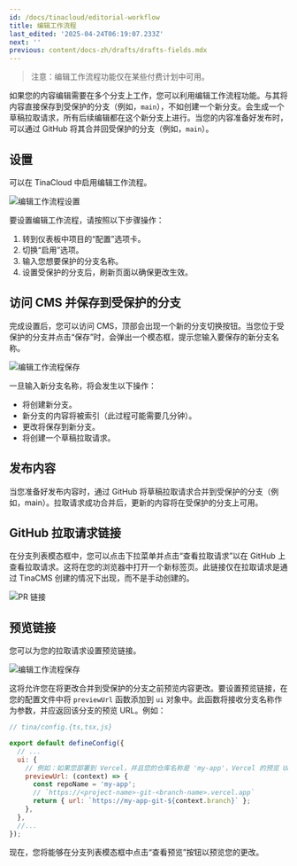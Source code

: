 ```yaml
---
id: /docs/tinacloud/editorial-workflow
title: 编辑工作流程
last_edited: '2025-04-24T06:19:07.233Z'
next: ''
previous: content/docs-zh/drafts/drafts-fields.mdx
---
```


<Youtube embedSrc="https://www.youtube.com/embed/gYukiULGqGc" />

> 注意：编辑工作流程功能仅在某些付费计划中可用。

如果您的内容编辑需要在多个分支上工作，您可以利用编辑工作流程功能。与其将内容直接保存到受保护的分支（例如，`main`），不如创建一个新分支。会生成一个草稿拉取请求，所有后续编辑都在这个新分支上进行。当您的内容准备好发布时，可以通过 GitHub 将其合并回受保护的分支（例如，`main`）。

## 设置

可以在 TinaCloud 中启用编辑工作流程。

![编辑工作流程设置](/img/blog/editorial-workflow/enable-editorial-workflow.png)

要设置编辑工作流程，请按照以下步骤操作：

1. 转到仪表板中项目的“配置”选项卡。
2. 切换“启用”选项。
3. 输入您想要保护的分支名称。
4. 设置受保护的分支后，刷新页面以确保更改生效。

## 访问 CMS 并保存到受保护的分支

完成设置后，您可以访问 CMS，顶部会出现一个新的分支切换按钮。当您位于受保护的分支并点击“保存”时，会弹出一个模态框，提示您输入要保存的新分支名称。

![编辑工作流程保存](/img/blog/introducing-editorial-workflow-features-for-your-team/create-branch_bgpgwn.png)

一旦输入新分支名称，将会发生以下操作：

* 将创建新分支。
* 新分支的内容将被索引（此过程可能需要几分钟）。
* 更改将保存到新分支。
* 将创建一个草稿拉取请求。

## 发布内容

当您准备好发布内容时，通过 GitHub 将草稿拉取请求合并到受保护的分支（例如，main）。拉取请求成功合并后，更新的内容将在受保护的分支上可用。

## GitHub 拉取请求链接

在分支列表模态框中，您可以点击下拉菜单并点击“查看拉取请求”以在 GitHub 上查看拉取请求。这将在您的浏览器中打开一个新标签页。此链接仅在拉取请求是通过 TinaCMS 创建的情况下出现，而不是手动创建的。

![PR 链接](/img/docs/editorial-workflow/preview-link.png)

## 预览链接

您可以为您的拉取请求设置预览链接。

![编辑工作流程保存](/img/blog/editorial-workflow/share-btn_xvmxii.png)

这将允许您在将更改合并到受保护的分支之前预览内容更改。要设置预览链接，在您的配置文件中将 `previewUrl` 函数添加到 `ui` 对象中。此函数将接收分支名称作为参数，并应返回该分支的预览 URL。例如：

```js
// tina/config.{ts,tsx,js}

export default defineConfig({
  // ...
  ui: {
    // 例如：如果您部署到 Vercel，并且您的仓库名称是 'my-app'，Vercel 的预览 URL 将基于分支：
    previewUrl: (context) => {
      const repoName = 'my-app';
      // `https://<project-name>-git-<branch-name>.vercel.app`
      return { url: `https://my-app-git-${context.branch}` };
    },
  },
  //...
});
```

现在，您将能够在分支列表模态框中点击“查看预览”按钮以预览您的更改。